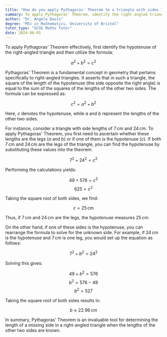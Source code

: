 ```yaml
---
title: "How do you apply Pythagoras' Theorem to a triangle with sides 7 cm and 24 cm?"
summary: To apply Pythagoras' Theorem, identify the right-angled triangle's hypotenuse and use the formula $a^2 + b^2 = c^2$.
author: "Dr. Angela Davis"
degree: "MSc in Mathematics, University of Bristol"
tutor_type: "GCSE Maths Tutor"
date: 2024-06-01
---
```


To apply Pythagoras' Theorem effectively, first identify the hypotenuse of the right-angled triangle and then utilize the formula:

$$
a^2 + b^2 = c^2
$$

Pythagoras' Theorem is a fundamental concept in geometry that pertains specifically to right-angled triangles. It asserts that in such a triangle, the square of the length of the hypotenuse (the side opposite the right angle) is equal to the sum of the squares of the lengths of the other two sides. The formula can be expressed as:

$$
c^2 = a^2 + b^2
$$

Here, $c$ denotes the hypotenuse, while $a$ and $b$ represent the lengths of the other two sides.

For instance, consider a triangle with side lengths of $7 \, \text{cm}$ and $24 \, \text{cm}$. To apply Pythagoras' Theorem, you first need to ascertain whether these lengths are the legs ($a$ and $b$) or if one of them is the hypotenuse ($c$). If both $7 \, \text{cm}$ and $24 \, \text{cm}$ are the legs of the triangle, you can find the hypotenuse by substituting these values into the theorem:

$$
7^2 + 24^2 = c^2
$$

Performing the calculations yields:

$$
49 + 576 = c^2
$$
$$
625 = c^2
$$

Taking the square root of both sides, we find:

$$
c = 25 \, \text{cm}
$$

Thus, if $7 \, \text{cm}$ and $24 \, \text{cm}$ are the legs, the hypotenuse measures $25 \, \text{cm}$.

On the other hand, if one of these sides is the hypotenuse, you can rearrange the formula to solve for the unknown side. For example, if $24 \, \text{cm}$ is the hypotenuse and $7 \, \text{cm}$ is one leg, you would set up the equation as follows:

$$
7^2 + b^2 = 24^2
$$

Solving this gives:

$$
49 + b^2 = 576
$$
$$
b^2 = 576 - 49
$$
$$
b^2 = 527
$$

Taking the square root of both sides results in:

$$
b \approx 22.96 \, \text{cm}
$$

In summary, Pythagoras' Theorem is an invaluable tool for determining the length of a missing side in a right-angled triangle when the lengths of the other two sides are known.
    